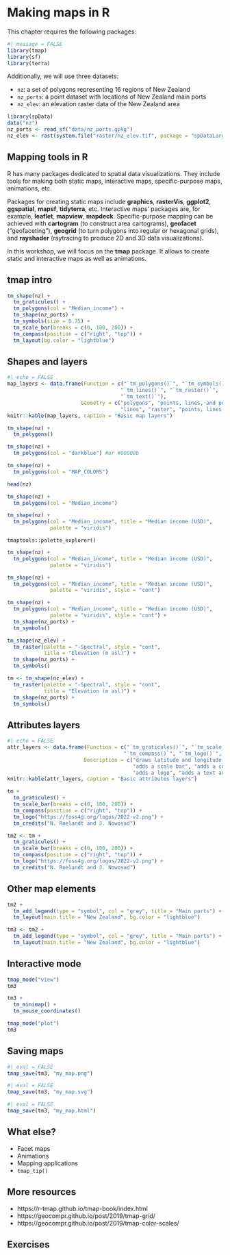 # Making maps in R

<!-- (Jakub) Mapping in R with {tmap} (30 min) -->

This chapter requires the following packages:

```r
#| message = FALSE
library(tmap)
library(sf)
library(terra)
```

Additionally, we will use three datasets:

- `nz`: a set of polygons representing 16 regions of New Zealand
- `nz_ports`: a point dataset with locations of New Zealand main ports
- `nz_elev`: an elevation raster data of the New Zealand area

```r
library(spData)
data("nz")
nz_ports <- read_sf("data/nz_ports.gpkg")
nz_elev <- rast(system.file("raster/nz_elev.tif", package = "spDataLarge"))
```

## Mapping tools in R

R has many packages dedicated to spatial data visualizations. 
They include tools for making both static maps, interactive maps, specific-purpose maps, animations, etc.

Packages for creating static maps include **graphics**, **rasterVis**, **ggplot2**, **ggspatial**, **mapsf**, **tidyterra**, etc.
Interactive maps' packages are, for example, **leaflet**, **mapview**, **mapdeck**.
Specific-purpose mapping can be achieved with **cartogram** (to construct area cartograms), **geofacet** ("geofaceting"), **geogrid** (to turn polygons into regular or hexagonal grids), and **rayshader** (raytracing to produce 2D and 3D data visualizations). 

In this workshop, we will focus on the **tmap** package.
It allows to create static and interactive maps as well as animations.

## tmap intro

```r
tm_shape(nz) +
  tm_graticules() +
  tm_polygons(col = "Median_income") +
  tm_shape(nz_ports) +
  tm_symbols(size = 0.75) +
  tm_scale_bar(breaks = c(0, 100, 200)) +
  tm_compass(position = c("right", "top")) +
  tm_layout(bg.color = "lightblue")
```

## Shapes and layers

```r
#| echo = FALSE
map_layers <- data.frame(Function = c("`tm_polygons()`", "`tm_symbols()`", 
                                     "`tm_lines()`", "`tm_raster()`",
                                     "`tm_text()`"),
                        Geometry = c("polygons", "points, lines, and polygons",
                                     "lines", "raster", "points, lines, and polygons"))
knitr::kable(map_layers, caption = "Basic map layers")
```

```r
tm_shape(nz) +
  tm_polygons()
```

```r
tm_shape(nz) +
  tm_polygons(col = "darkblue") #or #00008b
```

```r
tm_shape(nz) +
  tm_polygons(col = "MAP_COLORS")
```

```r
head(nz)
```

```r
tm_shape(nz) +
  tm_polygons(col = "Median_income")
```

```r
tm_shape(nz) +
  tm_polygons(col = "Median_income", title = "Median income (USD)",
              palette = "viridis")
```

`tmaptools::palette_explorer()`

```r
tm_shape(nz) +
  tm_polygons(col = "Median_income", title = "Median income (USD)",
              palette = "viridis")
```

```r
tm_shape(nz) +
  tm_polygons(col = "Median_income", title = "Median income (USD)",
              palette = "viridis", style = "cont")
```

```r
tm_shape(nz) +
  tm_polygons(col = "Median_income", title = "Median income (USD)",
              palette = "viridis", style = "cont") +
  tm_shape(nz_ports) +
  tm_symbols()
```

```r
tm_shape(nz_elev) +
  tm_raster(palette = "-Spectral", style = "cont",
            title = "Elevation (m asl)") +
  tm_shape(nz_ports) +
  tm_symbols()
```

```r
tm <- tm_shape(nz_elev) +
  tm_raster(palette = "-Spectral", style = "cont",
            title = "Elevation (m asl)") +
  tm_shape(nz_ports) +
  tm_symbols()
```

## Attributes layers

```r
#| echo = FALSE
attr_layers <- data.frame(Function = c("`tm_graticules()`", "`tm_scale_bar()`",
                                      "`tm_compass()`", "`tm_logo()`", "`tm_credits()`"),
                         Description = c("draws latitude and longitude graticules", 
                                         "adds a scale bar", "adds a compass rose",
                                         "adds a logo", "adds a text annotation"))
knitr::kable(attr_layers, caption = "Basic attributes layers")
```

```r
tm +
  tm_graticules() +
  tm_scale_bar(breaks = c(0, 100, 200)) +
  tm_compass(position = c("right", "top")) +
  tm_logo("https://foss4g.org/logos/2022-v2.png") +
  tm_credits("N. Roelandt and J. Nowosad")
```

```r
tm2 <- tm +
  tm_graticules() +
  tm_scale_bar(breaks = c(0, 100, 200)) +
  tm_compass(position = c("right", "top")) +
  tm_logo("https://foss4g.org/logos/2022-v2.png") +
  tm_credits("N. Roelandt and J. Nowosad")
```

## Other map elements

```r
tm2 +
  tm_add_legend(type = "symbol", col = "grey", title = "Main ports") +
  tm_layout(main.title = "New Zealand", bg.color = "lightblue")
```

```r
tm3 <- tm2 +
  tm_add_legend(type = "symbol", col = "grey", title = "Main ports") +
  tm_layout(main.title = "New Zealand", bg.color = "lightblue")
```

## Interactive mode

```r
tmap_mode("view")
tm3
```

```r
tm3 + 
  tm_minimap() +
  tm_mouse_coordinates()
```

<!-- , "`tm_basemap()`", "`tm_tiles()`" -->

```r
tmap_mode("plot")
tm3
```

## Saving maps

```r
#| eval = FALSE
tmap_save(tm3, "my_map.png")
```

```r
#| eval = FALSE
tmap_save(tm3, "my_map.svg")
```

```r
#| eval = FALSE
tmap_save(tm3, "my_map.html")
```

## What else?

- Facet maps
- Animations
- Mapping applications
- `tmap_tip()`

## More resources

- https://r-tmap.github.io/tmap-book/index.html
- https://geocompr.github.io/post/2019/tmap-grid/
- https://geocompr.github.io/post/2019/tmap-color-scales/

## Exercises

<!-- try saving to different formats -->
<!-- try other palettes -->
<!-- try other styles -->
<!-- try tm_add_legend -->
